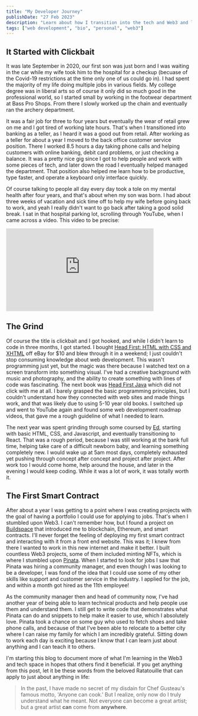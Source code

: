 ```yaml
---
title: "My Developer Journey"
publishDate: "27 Feb 2023"
description: "Learn about how I transition into the tech and Web3 and learned web development"
tags: ["web development", "bio", "personal", "web3"]
---
```


## It Started with Clickbait

It was late September in 2020, our first son was just born and I was waiting in the car while my wife took him to the hospital for a checkup (becuase of the Covid-19 restrictions at the time only one of us could go in). I had spent the majority of my life doing multiple jobs in various fields. My college degree was in liberal arts so of course it only did so much good in the professional world, so I started small by working in the footwear department at Bass Pro Shops. From there I slowly worked up the chain and eventually ran the archery department. 

It was a fair job for three to four years but eventually the wear of retail grew on me and I got tired of working late hours. That's when I transitioned into banking as a teller, as I heard it was a good out from retail. After working as a teller for about a year I moved to the back office customer service position. There I worked 8.5 hours a day taking phone calls and helping customers with online banking, debit card problems, or just checking a balance. It was a pretty nice gig since I got to help people and work with some pieces of tech, and later down the road I eventually helped managed the department. That position also helped me learn how to be productive, type faster, and operate a keyboard only interface quickly. 

Of course talking to people all day every day took a tole on my mental health after four years, and that's about when my son was born. I had about three weeks of vacation and sick time off to help my wife before going back to work, and yeah I really didn't want to go back after taking a good solid break. I sat in that hospital parking lot, scrolling through YouTube, when I came across a video. This video to be precise: 


<iframe width="400" height="225" src="https://www.youtube.com/embed/nupkQD_Mnhg" title="YouTube video player" frameborder="0" allow="accelerometer; autoplay; clipboard-write; encrypted-media; gyroscope; picture-in-picture; web-share" allowfullscreen></iframe>

## The Grind
Of course the title is clickbait and I got hooked, and while I didn't learn to code in three months, I got started. I bought [Head First: HTML with CSS and XHTML](https://www.amazon.com/Head-First-HTML-CSS-Standards-Based/dp/0596159900) off eBay for $10 and blew through it in a weekend; I just couldn't stop consuming knowledge about web development. This wasn't programming just yet, but the magic was there because I watched text on a screen transform into something visual. I've had a creative background with music and photography, and the ability to create something with lines of code was fascinating. The next book was [Head First Java](https://www.amazon.com/Head-First-Java-Brain-Learners/dp/0596004656?keywords=head+first+java&qid=1677605428&sr=8-5) which did not click with me at all. I barely grasped the basic programming principles, but I couldn't understand how they connected with web sites and made things work, and that was likely due to using 5-10 year old books. I switched up and went to YouTube again and found some web development roadmap videos, that gave me a rough guideline of what I needed to learn. 

The next year was spent grinding through some coursed by [Ed](https://developedbyed.com/), starting with basic HTML, CSS, and Javascript, and eventually transitioning to React. That was a rough period, because I was still working at the bank full time, helping take care of a difficult newborn baby, and learning something completely new. I would wake up at 5am most days, completely exhausted yet pushing through concept after concept and project after project. After work too I would come home, help around the house, and later in the evening I would keep coding. While it was a lot of work, it was totally worth it. 

## The First Smart Contract
After about a year I was getting to a point where I was creating projects with the goal of having a portfolio I could use for applying to jobs. That's when I stumbled upon Web3. I can't remember how, but I found a project on [Buildspace](https://buildspace.so) that introduced me to blockchain, Ethereum, and smart contracts. I'll never forget the feeling of deploying my first smart contract and interacting with it from a front end website. This was it; I knew from there I wanted to work in this new internet and make it better. I built countless Web3 projects, some of them included minting NFTs, which is where I stumbled upon [Pinata](https://pinata.cloud). When I started to look for jobs I saw that Pinata was hiring a community manager, and even though I was looking to be a developer, I was fond of the idea that I could use some of my other skills like support and customer service in the industry. I applied for the job, and within a month got hired as the 11th employee!

As the community manager then and head of community now, I've had another year of being able to learn technical products and help people use them and understand them. I still get to write code that demonstrates what Pinata can do and snippets to help make it easier to use, which I absolutely love. Pinata took a chance on some guy who used to fetch shoes and take phone calls, and because of that I've been able to relocate to a better city where I can raise my family for which I am incredibly grateful. Sitting down to work each day is exciting because I know that I can learn just about anything and I can teach it to others.

I'm starting this blog to document more of what I'm learning in the Web3 and tech space in hopes that others find it beneficial. If you get anything from this post, let it be these words from the beloved Ratatouille that can apply to just about anything in life: 
> In the past, I have made no secret of my disdain for Chef Gusteau's famous motto, 'Anyone can cook.' But I realize, only now do I truly understand what he meant. Not everyone can become a great artist; but a great artist **can** come from **anywhere**.
